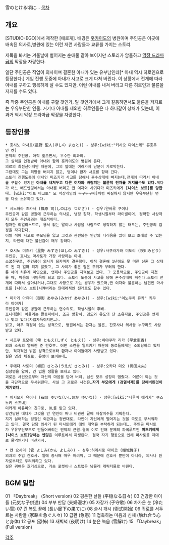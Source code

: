 雪のとける頃に…
[[목차]]
== 개요 ==
[STUDIO-EGO]에서 제작한 [에로게].
배경은 [[홋카이도]]의 병원이며 주인공은 이곳에 배속된 의사로,병원에 있는 이런 저런 사람들과 교류를 가지는 스토리.

제목을 봐서는 겨울날에 벌어지는 순애물 같아 보이지만 스토리가 암울하고 [[막장 드라마]]급의 막장을 자랑한다.

일단 주인공은 직업이 의사이며 결혼한 아내가 있는 유부남인데[* 아내 역시 히로인으로 등장한다.] 게임 진행 도중에 아내가 사고로 크게 다쳐 버린다. 이 상황에서 전개에 따라 아내를 구하고 행복하게 살 수도 있지만, 이런 아내를 내쳐 버리고 다른 히로인과 불륜을 저지를 수도 있다.

즉 작중 주인공은 아내를 구할 것인가, 말 것인가에서 크게 갈등하면서도 불륜을 저지르는 우유부단한 인물. 거기다 아내를 제외한 히로인들은 다 하나같이 상처가 있는데, 이 과거 역시 막장 드라마급 막장을 자랑한다.

== 등장인물 ==
 * 호시노 마사토(星野 聖人(ほしの まさと)) - 성우:[wiki:"키시오 다이스케" 류호우인 켄]
 본작의 주인공. 아직 젊으면서, 우수한 외과의.
 그 실력을 인정받아 아내와 함께 홋카이도의 병원에 온다.
 의료의 최전선이지만 때문에, 그의 앞에는 여러가지 난문이 가로막는다.
 그런데도 그는 희망을 버리지 않고, 병이나 환자 서로를 향해 간다.
 스토리 진행도중에 아내인 미즈키가 사고를 당해서 혼수상태에 빠지는데,전개에 따라서 아내를 구할수 있지만 '''아내를 내쳐두고 다른 여자와 바람피는 불륜적 전개를 저지를수도 있다.'''게다가 어느 배드엔딩에서는 아내를 버리고 딴 여자와 사귀다가 미즈키에게 '''[나이스 보트]를 당한다.''' [wiki:"이토 마코토" 모 막장게임의 누구누구씨]처럼 찌질하지 않지만 우유부단한 면을 다소 소유하고 있다.

 * 시노하라 츠카사 (篠原 司(しのはら つかさ)) - 성우:얀바루 쿠이나
 주인공과 같은 병원에 근무하는 의사로, 냉정 침착. 학생시절부터 라이벌이며, 정확한 사상까지 모두 주인공과는 대조적이다.
 철저한 리얼리스트로, 용서 없는 말이나 사람을 사람으로 생각하지 않는 태도는, 주인공의 감정을 자극한다.
 어릴 적에 사고로 부모님을 잃고 그것과 관련되는 인간의 더러움을 많이 보고 초래할 수 있는지, 타인에 대한 불신감이 매우 강하다.

 * 호시노 미즈키 (星野 みずき(ほしの みずき)) - 성우:사쿠라가와 미도리 (桜川みどり)
 주인공, 호시노 마사토가 가장 사랑하는 아내.
 소꿉친구로, 주인공이 의사가 되자마자 결혼했다. 아직 결혼해 1년에도 못 미친 신혼 그 상태로 된 지 얼마 되지 않았고, 그 사이가 좋은 점은 주위가 부러워 한다.
 롱 헤어 치유계 미인으로, 언제나 주인공을 지켜보고 있다. 그 포용력으로, 주인공이 지쳤을 때, 마음의 버팀목이 되고 있다. 스토리 도중에 사고를 당해 혼수상태에 빠진다.스토리 전개에 따라서 살아나거나,그대로 사망으로 가는 경우가 있으며,딴 여자와 불륜하는 남편인 마사토를 [나이스 보트]시켜버리는 얀데레적인 전개로도 갈수 있다.

 * 미카게 아유미 (御影 あゆみ(みかげ あゆみ)) - 성우:[wiki:"이노쿠치 유카" 키무라 아야카]
 주인공과 같은 병원에 근무하는 연수의로, 학생시절의 후배.
 포니테일이 어울리는 활동파에서, 조금 방향치. 검도와 유도의 단 소유자로, 주인공은 언제나 맞고 있다(자업자득이지만…).
 밝고, 아무 걱정이 없는 성격으로, 병원에서는 환자는 물론, 간호사나 의사등 누구라도 사랑받고 있다.

 * 시즈쿠 토모에 (雫 ともえ(しずく ともえ)) - 성우:하야쿠라 리카 (早倉吏香)
 외과 소속의 얼빠진 준 간호부. 어떤 소란을 일으키기 때문에 동료들에게는 소외당하고 있지만, 적극적인 밝은 성격으로부터 환자나 아이들에게 사랑받고 있다.
 실은 영감 체질로, 유령이 보이는데…

 * 우에다 사토미 (植田 さとみ(うえだ さとみ)) - 성우:오카다 미오 (岡田未央)
 심장병을 앓아, 긴 입원 생활을 보내고 있다.
 괴로운 사건으로부터 자신의 마음을 닫아 버려, 심신 모두 성장이 멈췄다. 어른이 되는 것을 극단적으로 무서워한다. 사실 그 괴로운 사건은…'''자기 부모에게 (검열삭제)를 당해버린것이 계기였다.'''

 * 이시오카 유이나 (石岡 ゆいな(いしおか ゆいな)) - 성우:[wiki:"나루미 에리카" 쿠스노키 스즈네]
 미카게 아유미의 친구로, OL를 맡고 있다.
 강간당한 데다가 그것을 안 연인이 떠나 비관한 끝에 자살미수를 기획한다.
 지기 싫어하는 성질인 외관과는 정반대로, 타인이 자신에게 떨어지는 것을 극도로 무서워하고 있다. 결국 담당 의사가 된 마사토에게 애인 대역을 부탁하게 되는데…. 주인공 마사토가 우유부단모드로 만들어버리는 만악의 근원.결국 이로 인해 문제의 파국루트인 '''미즈키에게 [나이스 보트]당하는 엔딩'''은 이루트에서 파생된다. 결국 자기 행동으로 인해 마사토를 제대로 물먹인거나 마찬가지.

 * 칸 요시미 (管 よしみ(かん よしみ)) - 성우:히메시로 마이코 (姫城舞子)
 외과의 주임 간호사. 일에 종사해 매우 어려워, 그 때문에 간호사 뿐만이 아니라, 의사나 환자로부터도 두려워하고 있다.
 실은 귀여운 호기심으로, 가슴 포켓이나 스트랩은 남몰래 캐릭터물로 바뀐다.

== BGM 일람 ==
01 「Daybreak」 (Short version)
02 평온한 날들 (平穏なる日々)
03 건강한 아이들 (元気な子供達)
04 부부 만담 (夫婦漫才)
05 자장가 (子守歌)
06 차가운 눈 (冷たい雪)
07 긴 복도 끝에 (長い廊下の果てに)
08 술시 개시 (術式開始)
09 귀로를 서두르는 사람들 (家路を急ぐ人々)
10 급환 (急患)
11 접촉하는 마음과 신체 (触れ合う心と身体)
12 공포 (恐怖)
13 새벽녘 (夜明け)
14 눈은 녹음 (雪解け)
15 「Daybreak」 (Full version)

[[각주]]
